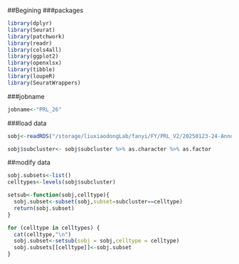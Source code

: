 ##Begining 
###packages

```r
library(dplyr)
library(Seurat)
library(patchwork)
library(readr)
library(cols4all)
library(ggplot2)
library(openxlsx)
library(tibble)
library(loupeR)
library(SeuratWrappers)
```

###jobname

```r
jobname<-"PRL_26"
```

###load data

```r
sobj<-readRDS("/storage/liuxiaodongLab/fanyi/FY/PRL_V2/20250123-24-Annotation-third-MNN/Documents/sobj_3rd_cleaned.rds")

sobj$subcluster<- sobj$subcluster %>% as.character %>% as.factor
```



##modify data
```r
sobj.subsets<-list()
celltypes<-levels(sobj$subcluster)
```


```r
setsub<-function(sobj,celltype){
  sobj.subset<-subset(sobj,subset=subcluster==celltype)
  return(sobj.subset)
}
```

```r
for (celltype in celltypes) {
  cat(celltype,"\n")
  sobj.subset<-setsub(sobj = sobj,celltype = celltype)
  sobj.subsets[[celltype]]<-sobj.subset
}
```

